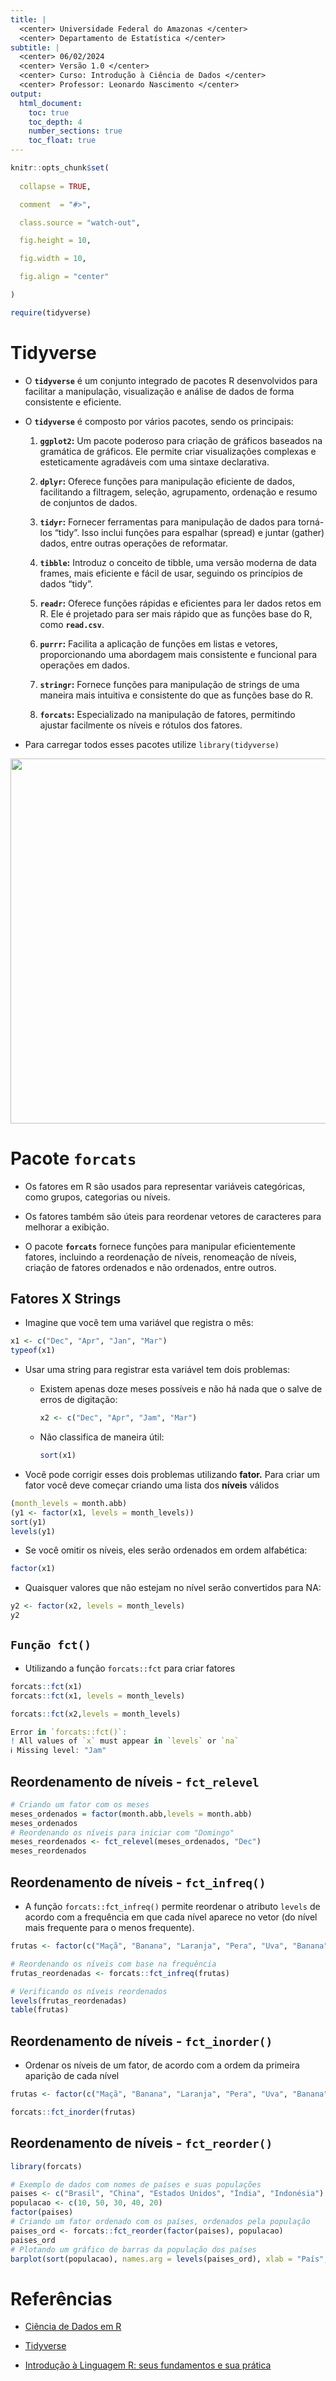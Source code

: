 ```yaml
---
title: |
  <center> Universidade Federal do Amazonas </center>
  <center> Departamento de Estatística </center>
subtitle: |
  <center> 06/02/2024
  <center> Versão 1.0 </center>
  <center> Curso: Introdução à Ciência de Dados </center>
  <center> Professor: Leonardo Nascimento </center>
output:
  html_document:
    toc: true
    toc_depth: 4
    number_sections: true
    toc_float: true
---
```


<!-- ```{r, echo=FALSE} -->

<!-- htmltools::img(src = knitr::image_uri("C:/Users/Leonardo_Nascimento/Documents/GitHub/Introducao_Ciencias_de_Dados/Cadernos/Figuras/DE.jpg"), -->

<!--                alt = 'logo', -->

<!--                 width = 180, height = 180, -->

<!--                style = 'position:absolute; top:10px; right:400px; padding:10px;') -->

<!-- ``` -->

<!-- ```{r, echo=FALSE} -->

<!-- htmltools::img(src = knitr::image_uri("C:/Users/Leonardo_Nascimento/Documents/GitHub/Introducao_Ciencias_de_Dados/Cadernos/Figuras/ufam.png"), -->

<!--                alt = 'logo', -->

<!--                width = 180, height = 180, -->

<!--                style = 'position:absolute; top:10px; left:400px; padding:10px; "margin: -100px;') -->

<!-- ``` -->

<!-- ```{css, echo=FALSE} -->

<!-- .watch-out { -->

<!--   border: 3px solid gray; -->

<!--   font-weight: bold; -->

<!-- } -->

<!-- ``` -->

```r

knitr::opts_chunk$set(
 
  collapse = TRUE,

  comment  = "#>",

  class.source = "watch-out",

  fig.height = 10,

  fig.width = 10,

  fig.align = "center"

)

require(tidyverse)
```

# Tidyverse

-   O **`tidyverse`** é um conjunto integrado de pacotes R desenvolvidos para facilitar a manipulação, visualização e análise de dados de forma consistente e eficiente.

-   O **`tidyverse`** é composto por vários pacotes, sendo os principais:

    1.  **`ggplot2`:** Um pacote poderoso para criação de gráficos baseados na gramática de gráficos. Ele permite criar visualizações complexas e esteticamente agradáveis com uma sintaxe declarativa.

    2.  **`dplyr`:** Oferece funções para manipulação eficiente de dados, facilitando a filtragem, seleção, agrupamento, ordenação e resumo de conjuntos de dados.

    3.  **`tidyr`:** Fornecer ferramentas para manipulação de dados para torná-los "tidy". Isso inclui funções para espalhar (spread) e juntar (gather) dados, entre outras operações de reformatar.

    4.  **`tibble`:** Introduz o conceito de tibble, uma versão moderna de data frames, mais eficiente e fácil de usar, seguindo os princípios de dados "tidy".

    5.  **`readr`:** Oferece funções rápidas e eficientes para ler dados retos em R. Ele é projetado para ser mais rápido que as funções base do R, como **`read.csv`**.

    6.  **`purrr`:** Facilita a aplicação de funções em listas e vetores, proporcionando uma abordagem mais consistente e funcional para operações em dados.

    7.  **`stringr`:** Fornece funções para manipulação de strings de uma maneira mais intuitiva e consistente do que as funções base do R.

    8.  **`forcats`:** Especializado na manipulação de fatores, permitindo ajustar facilmente os níveis e rótulos dos fatores.

-   Para carregar todos esses pacotes utilize `library(tidyverse)` 

![](Figuras/ciclo_cd_2.png){width="584"}

# Pacote `forcats`

-   Os fatores em R são usados para representar variáveis categóricas, como grupos, categorias ou níveis.

-   Os fatores também são úteis para reordenar vetores de caracteres para melhorar a exibição.

-   O pacote **`forcats`** fornece funções para manipular eficientemente fatores, incluindo a reordenação de níveis, renomeação de níveis, criação de fatores ordenados e não ordenados, entre outros.

## Fatores X Strings

-   Imagine que você tem uma variável que registra o mês:

```r
x1 <- c("Dec", "Apr", "Jan", "Mar")
typeof(x1)
```

-   Usar uma string para registrar esta variável tem dois problemas:

    -   Existem apenas doze meses possíveis e não há nada que o salve de erros de digitação:

        ```r
        x2 <- c("Dec", "Apr", "Jam", "Mar")
        ```

    -   Não classifica de maneira útil:

        ```r
        sort(x1)
        ```

```{=html}
<!-- -->
```
-   Você pode corrigir esses dois problemas utilizando **fator.** Para criar um fator você deve começar criando uma lista dos **níveis** válidos

```r
(month_levels = month.abb)
(y1 <- factor(x1, levels = month_levels))
sort(y1)
levels(y1)
```

-   Se você omitir os níveis, eles serão ordenados em ordem alfabética:

```r
factor(x1)
```

-   Quaisquer valores que não estejam no nível serão convertidos para NA:

```r
y2 <- factor(x2, levels = month_levels)
y2
```

## `Função fct()` 

-   Utilizando a função `forcats::fct` para criar fatores

```r
forcats::fct(x1)
forcats::fct(x1, levels = month_levels)
```

```r
forcats::fct(x2,levels = month_levels)

Error in `forcats::fct()`:
! All values of `x` must appear in `levels` or `na`
ℹ Missing level: "Jam"
```

## Reordenamento de níveis - `fct_relevel`

```r
# Criando um fator com os meses 
meses_ordenados = factor(month.abb,levels = month.abb)
meses_ordenados
# Reordenando os níveis para iniciar com "Domingo"
meses_reordenados <- fct_relevel(meses_ordenados, "Dec")
meses_reordenados
```

## Reordenamento de níveis - `fct_infreq()` 

-   A função `forcats::fct_infreq()` permite reordenar o atributo `levels` de acordo com a frequência em que cada nível aparece no vetor (do nível mais frequente para o menos frequente).

```r
frutas <- factor(c("Maçã", "Banana", "Laranja", "Pera", "Uva", "Banana", "Banana", "Laranja", "Maçã", "Maçã"))

# Reordenando os níveis com base na frequência
frutas_reordenadas <- forcats::fct_infreq(frutas)

# Verificando os níveis reordenados
levels(frutas_reordenadas)
table(frutas)
```

## Reordenamento de níveis - `fct_inorder()` 

-   Ordenar os níveis de um fator, de acordo com a ordem da primeira aparição de cada nível

```r
frutas <- factor(c("Maçã", "Banana", "Laranja", "Pera", "Uva", "Banana", "Banana", "Laranja", "Maçã", "Maçã"))

forcats::fct_inorder(frutas)

```

## Reordenamento de níveis - `fct_reorder()` 

```r
library(forcats)

# Exemplo de dados com nomes de países e suas populações
paises <- c("Brasil", "China", "Estados Unidos", "Índia", "Indonésia")
populacao <- c(10, 50, 30, 40, 20)
factor(paises)
# Criando um fator ordenado com os países, ordenados pela população
paises_ord <- forcats::fct_reorder(factor(paises), populacao)
paises_ord
# Plotando um gráfico de barras da população dos países
barplot(sort(populacao), names.arg = levels(paises_ord), xlab = "País", ylab = "População", main = "População dos Países")

```

# Referências

-   [Ciência de Dados em R](https://livro.curso-r.com/index.html)

-   [Tidyverse](https://www.tidyverse.org/packages/#installation-and-use)

-   [Introdução à Linguagem R: seus fundamentos e sua prática](https://pedropark99.github.io/Introducao_R/index.html)
